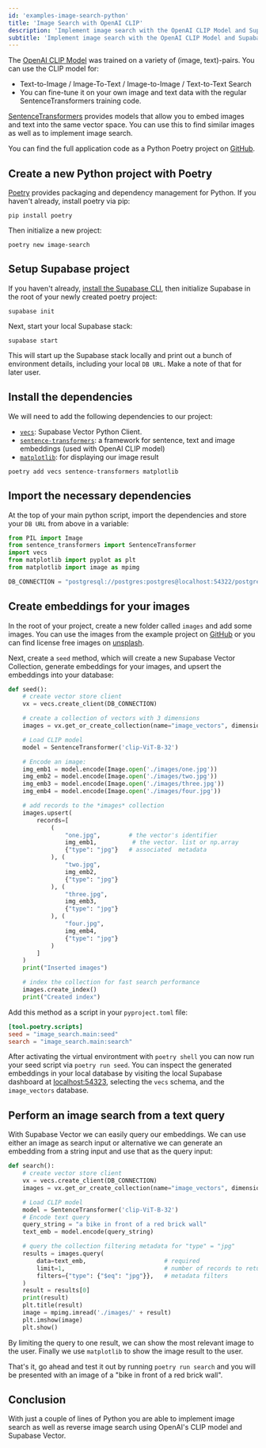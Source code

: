 ```yaml
---
id: 'examples-image-search-python'
title: 'Image Search with OpenAI CLIP'
description: 'Implement image search with the OpenAI CLIP Model and Supabase Vector.'
subtitle: 'Implement image search with the OpenAI CLIP Model and Supabase Vector.'
---
```


The [OpenAI CLIP Model](https://github.com/openai/CLIP) was trained on a variety of (image, text)-pairs. You can use the CLIP model for:

- Text-to-Image / Image-To-Text / Image-to-Image / Text-to-Text Search
- You can fine-tune it on your own image and text data with the regular SentenceTransformers training code.

[SentenceTransformers](https://www.sbert.net/examples/applications/image-search/README.html) provides models that allow you to embed images and text into the same vector space. You can use this to find similar images as well as to implement image search.

You can find the full application code as a Python Poetry project on [GitHub](https://github.com/supabase/supabase/tree/master/examples/ai/image_search#image-search-with-supabase-vector).

## Create a new Python project with Poetry

[Poetry](https://python-poetry.org/) provides packaging and dependency management for Python. If you haven't already, install poetry via pip:

```shell
pip install poetry
```

Then initialize a new project:

```shell
poetry new image-search
```

## Setup Supabase project

If you haven't already, [install the Supabase CLI](/docs/guides/cli), then initialize Supabase in the root of your newly created poetry project:

```shell
supabase init
```

Next, start your local Supabase stack:

```shell
supabase start
```

This will start up the Supabase stack locally and print out a bunch of environment details, including your local `DB URL`. Make a note of that for later user.

## Install the dependencies

We will need to add the following dependencies to our project:

- [`vecs`](https://github.com/supabase/vecs#vecs): Supabase Vector Python Client.
- [`sentence-transformers`](https://huggingface.co/sentence-transformers/clip-ViT-B-32): a framework for sentence, text and image embeddings (used with OpenAI CLIP model)
- [`matplotlib`](https://matplotlib.org/): for displaying our image result

```shell
poetry add vecs sentence-transformers matplotlib
```

## Import the necessary dependencies

At the top of your main python script, import the dependencies and store your `DB URL` from above in a variable:

```python
from PIL import Image
from sentence_transformers import SentenceTransformer
import vecs
from matplotlib import pyplot as plt
from matplotlib import image as mpimg

DB_CONNECTION = "postgresql://postgres:postgres@localhost:54322/postgres"
```

## Create embeddings for your images

In the root of your project, create a new folder called `images` and add some images. You can use the images from the example project on [GitHub](https://github.com/supabase/supabase/tree/master/examples/ai/image_search/images) or you can find license free images on [unsplash](https://unsplash.com).

Next, create a `seed` method, which will create a new Supabase Vector Collection, generate embeddings for your images, and upsert the embeddings into your database:

```python
def seed():
    # create vector store client
    vx = vecs.create_client(DB_CONNECTION)

    # create a collection of vectors with 3 dimensions
    images = vx.get_or_create_collection(name="image_vectors", dimension=512)

    # Load CLIP model
    model = SentenceTransformer('clip-ViT-B-32')

    # Encode an image:
    img_emb1 = model.encode(Image.open('./images/one.jpg'))
    img_emb2 = model.encode(Image.open('./images/two.jpg'))
    img_emb3 = model.encode(Image.open('./images/three.jpg'))
    img_emb4 = model.encode(Image.open('./images/four.jpg'))

    # add records to the *images* collection
    images.upsert(
        records=[
            (
                "one.jpg",        # the vector's identifier
                img_emb1,          # the vector. list or np.array
                {"type": "jpg"}   # associated  metadata
            ), (
                "two.jpg",
                img_emb2,
                {"type": "jpg"}
            ), (
                "three.jpg",
                img_emb3,
                {"type": "jpg"}
            ), (
                "four.jpg",
                img_emb4,
                {"type": "jpg"}
            )
        ]
    )
    print("Inserted images")

    # index the collection for fast search performance
    images.create_index()
    print("Created index")
```

Add this method as a script in your `pyproject.toml` file:

```toml
[tool.poetry.scripts]
seed = "image_search.main:seed"
search = "image_search.main:search"
```

After activating the virtual environtment with `poetry shell` you can now run your seed script via `poetry run seed`. You can inspect the generated embeddings in your local database by visiting the local Supabase dashboard at [localhost:54323](http://localhost:54323/project/default/editor), selecting the `vecs` schema, and the `image_vectors` database.

## Perform an image search from a text query

With Supabase Vector we can easily query our embeddings. We can use either an image as search input or alternative we can generate an embedding from a string input and use that as the query input:

```python
def search():
    # create vector store client
    vx = vecs.create_client(DB_CONNECTION)
    images = vx.get_or_create_collection(name="image_vectors", dimension=512)

    # Load CLIP model
    model = SentenceTransformer('clip-ViT-B-32')
    # Encode text query
    query_string = "a bike in front of a red brick wall"
    text_emb = model.encode(query_string)

    # query the collection filtering metadata for "type" = "jpg"
    results = images.query(
        data=text_emb,                      # required
        limit=1,                            # number of records to return
        filters={"type": {"$eq": "jpg"}},   # metadata filters
    )
    result = results[0]
    print(result)
    plt.title(result)
    image = mpimg.imread('./images/' + result)
    plt.imshow(image)
    plt.show()
```

By limiting the query to one result, we can show the most relevant image to the user. Finally we use `matplotlib` to show the image result to the user.

That's it, go ahead and test it out by running `poetry run search` and you will be presented with an image of a "bike in front of a red brick wall".

## Conclusion

With just a couple of lines of Python you are able to implement image search as well as reverse image search using OpenAI's CLIP model and Supabase Vector.
